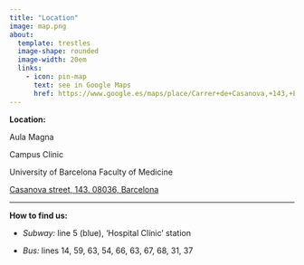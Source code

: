---
title: "Location"
image: map.png
about: 
  template: trestles
  image-shape: rounded
  image-width: 20em 
  links:
    - icon: pin-map
      text: see in Google Maps
      href: https://www.google.es/maps/place/Carrer+de+Casanova,+143,+Eixample,+08036+Barcelona/@41.3899997,2.1506984,17z/data=!4m6!3m5!1s0x12a4a2853df76939:0x52a43b38861ecb8f!8m2!3d41.3896672!4d2.1524826!16s%2Fg%2F11gbfpg28h?entry=ttu
---

**Location:**

Aula Magna

Campus Clinic

University of Barcelona Faculty of Medicine 

[Casanova street, 143. 08036, Barcelona](https://www.google.es/maps/place/Carrer+de+Casanova,+143,+Eixample,+08036+Barcelona/@41.3899997,2.1506984,17z/data=!4m6!3m5!1s0x12a4a2853df76939:0x52a43b38861ecb8f!8m2!3d41.3896672!4d2.1524826!16s%2Fg%2F11gbfpg28h?entry=ttu)
 
------------------------------------------------------------------------

**How to find us:**

-   *Subway:* line 5 (blue), 'Hospital Clínic' station

-   *Bus:* lines 14, 59, 63, 54, 66, 63, 67, 68, 31, 37
